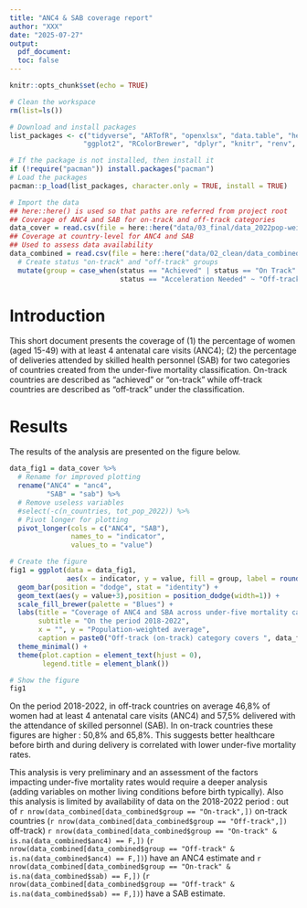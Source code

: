 ```yaml
---
title: "ANC4 & SAB coverage report"
author: "XXX"
date: "2025-07-27"
output:
  pdf_document:
  toc: false
---
```


```r
knitr::opts_chunk$set(echo = TRUE)

# Clean the workspace
rm(list=ls()) 

# Download and install packages
list_packages <- c("tidyverse", "ARTofR", "openxlsx", "data.table", "here", "bookdown",
                  "ggplot2", "RColorBrewer", "dplyr", "knitr", "renv", "rmarkdown")

# If the package is not installed, then install it 
if (!require("pacman")) install.packages("pacman")
# Load the packages 
pacman::p_load(list_packages, character.only = TRUE, install = TRUE)

# Import the data
## here::here() is used so that paths are referred from project root
## Coverage of ANC4 and SAB for on-track and off-track categories
data_cover = read.csv(file = here::here("data/03_final/data_2022pop-weighted-coverage_anc4_sab_mortality-class.csv"))
## Coverage at country-level for ANC4 and SAB
## Used to assess data availability
data_combined = read.csv(file = here::here("data/02_clean/data_combined.csv")) %>% 
  # Create status "on-track" and "off-track" groups
  mutate(group = case_when(status == "Achieved" | status == "On Track" ~ "On-track",
                           status == "Acceleration Needed" ~ "Off-track"))
```

# Introduction

This short document presents the coverage of (1) the percentage of women (aged 15-49) with at least 4 antenatal care visits (ANC4); (2) the percentage of deliveries attended by skilled health personnel (SAB) for two categories of countries created from the under-five mortality classification. On-track countries are described as "achieved" or "on-track" while off-track countries are described as "off-track" under the classification.

# Results

The results of the analysis are presented on the figure below.

```r
data_fig1 = data_cover %>%   
  # Rename for improved plotting
  rename("ANC4" = "anc4",
         "SAB" = "sab") %>% 
  # Remove useless variables
  #select(-c(n_countries, tot_pop_2022)) %>% 
  # Pivot longer for plotting
  pivot_longer(cols = c("ANC4", "SAB"),
               names_to = "indicator",
               values_to = "value") 

# Create the figure
fig1 = ggplot(data = data_fig1,
              aes(x = indicator, y = value, fill = group, label = round(value,1), group = group)) +
  geom_bar(position = "dodge", stat = "identity") +
  geom_text(aes(y = value+3),position = position_dodge(width=1)) +
  scale_fill_brewer(palette = "Blues") +
  labs(title = "Coverage of ANC4 and SBA across under-five mortality categories",
       subtitle = "On the period 2018-2022",
       x = "", y = "Population-weighted average",
       caption = paste0("Off-track (on-track) category covers ", data_fig1[data_fig1$group == "Off-track" & data_fig1$indicator == "ANC4",]$n_countries, " countries (", data_fig1[data_fig1$group == "On-track" & data_fig1$indicator == "ANC4",]$n_countries  ,") or ", format(data_fig1[data_fig1$group == "Off-track" & data_fig1$indicator == "ANC4",]$tot_pop_2022, big.mark = ",", digits = 0, scientific = F), " people (", format(data_fig1[data_fig1$group == "On-track" & data_fig1$indicator == "ANC4",]$tot_pop_2022, big.mark = ",", digits = 0, scientific = F),").\nANC4 : % of women (aged 15-49) with at least 4 antenatal care visits\nSAB : % of deliveries attended by skilled health personnel.\nFor both indicators we use the most recent available country estimate on the 2018-2022 period.\nIndicators are then aggrated using the 2022 projected population as weight. \nSources : UNICEF (population, ANC4 and SAB indicators, under-five mortality categories).")) +
  theme_minimal() +
  theme(plot.caption = element_text(hjust = 0),
        legend.title = element_blank())

```

```r
# Show the figure
fig1

```

On the period 2018-2022, in off-track countries on average 46,8% of women had at least 4 antenatal care visits (ANC4) and 57,5% delivered with the attendance of skilled personnel (SAB). In on-track countries these figures are higher : 50,8% and 65,8%. This suggests better healthcare before birth and during delivery is correlated with lower under-five mortality rates. 

This analysis is very preliminary and an assessment of the factors impacting under-five mortality rates would require a deeper analysis (adding variables on mother living conditions before birth typically). Also this analysis is limited by availability of data on the 2018-2022 period : out of `r nrow(data_combined[data_combined$group == "On-track",])` on-track countries (`r nrow(data_combined[data_combined$group == "Off-track",])` off-track) `r nrow(data_combined[data_combined$group == "On-track" & is.na(data_combined$anc4) == F,])` (`r nrow(data_combined[data_combined$group == "Off-track" & is.na(data_combined$anc4) == F,])`) have an ANC4 estimate and `r nrow(data_combined[data_combined$group == "On-track" & is.na(data_combined$sab) == F,])` (`r nrow(data_combined[data_combined$group == "Off-track" & is.na(data_combined$sab) == F,])`) have a SAB estimate. 







